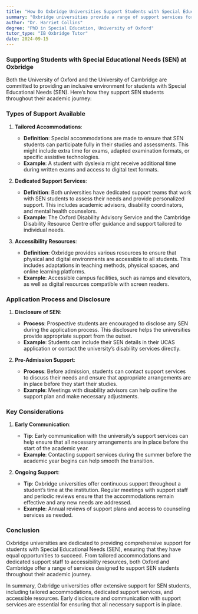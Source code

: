 ```yaml
---
title: "How Do Oxbridge Universities Support Students with Special Educational Needs (SEN)?"
summary: "Oxbridge universities provide a range of support services for students with Special Educational Needs (SEN), including tailored accommodations, dedicated support staff, and accessibility resources. Understanding these provisions can help prospective students with SEN navigate the application process and ensure they receive the necessary support."
author: "Dr. Harriet Collins"
degree: "PhD in Special Education, University of Oxford"
tutor_type: "IB Oxbridge Tutor"
date: 2024-09-15
---
```


### Supporting Students with Special Educational Needs (SEN) at Oxbridge

Both the University of Oxford and the University of Cambridge are committed to providing an inclusive environment for students with Special Educational Needs (SEN). Here’s how they support SEN students throughout their academic journey:

### Types of Support Available

1. **Tailored Accommodations**:
   - **Definition**: Special accommodations are made to ensure that SEN students can participate fully in their studies and assessments. This might include extra time for exams, adapted examination formats, or specific assistive technologies.
   - **Example**: A student with dyslexia might receive additional time during written exams and access to digital text formats.

2. **Dedicated Support Services**:
   - **Definition**: Both universities have dedicated support teams that work with SEN students to assess their needs and provide personalized support. This includes academic advisors, disability coordinators, and mental health counselors.
   - **Example**: The Oxford Disability Advisory Service and the Cambridge Disability Resource Centre offer guidance and support tailored to individual needs.

3. **Accessibility Resources**:
   - **Definition**: Oxbridge provides various resources to ensure that physical and digital environments are accessible to all students. This includes adaptations in teaching methods, physical spaces, and online learning platforms.
   - **Example**: Accessible campus facilities, such as ramps and elevators, as well as digital resources compatible with screen readers.

### Application Process and Disclosure

1. **Disclosure of SEN**:
   - **Process**: Prospective students are encouraged to disclose any SEN during the application process. This disclosure helps the universities provide appropriate support from the outset.
   - **Example**: Students can include their SEN details in their UCAS application or contact the university’s disability services directly.

2. **Pre-Admission Support**:
   - **Process**: Before admission, students can contact support services to discuss their needs and ensure that appropriate arrangements are in place before they start their studies.
   - **Example**: Meetings with disability advisors can help outline the support plan and make necessary adjustments.

### Key Considerations

1. **Early Communication**:
   - **Tip**: Early communication with the university’s support services can help ensure that all necessary arrangements are in place before the start of the academic year.
   - **Example**: Contacting support services during the summer before the academic year begins can help smooth the transition.

2. **Ongoing Support**:
   - **Tip**: Oxbridge universities offer continuous support throughout a student’s time at the institution. Regular meetings with support staff and periodic reviews ensure that the accommodations remain effective and any new needs are addressed.
   - **Example**: Annual reviews of support plans and access to counseling services as needed.

### Conclusion

Oxbridge universities are dedicated to providing comprehensive support for students with Special Educational Needs (SEN), ensuring that they have equal opportunities to succeed. From tailored accommodations and dedicated support staff to accessibility resources, both Oxford and Cambridge offer a range of services designed to support SEN students throughout their academic journey.

In summary, Oxbridge universities offer extensive support for SEN students, including tailored accommodations, dedicated support services, and accessible resources. Early disclosure and communication with support services are essential for ensuring that all necessary support is in place.
